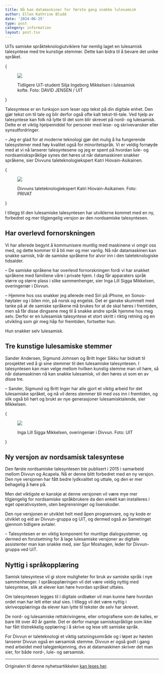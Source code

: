 ```yaml
---
title: Nå kan datamaskiner for første gang snakke lulesamisk
author: Ellen Kathrine Bludd
date: '2024-06-25'
type: post
category: information
layout: post.tsx
---
```


UiTs samiske språkteknologiutviklere har nemlig laget en lulesamisk talesyntese med tre kunstige stemmer. Dette kan bidra til å bevare det unike språket.

{<figure>
  <img src="/static/images/blogs/Silje_Mikkelsen__ddehallatgo_Forstar_vi_hverandre__UIT_19604_Foto_David_Jensen.jpg" />
  <figcaption>Tidligere UiT-student Silja Ingeborg Mikkelsen i lulesamisk kofte. Foto: DAVID JENSEN / UIT</figcaption>
</figure>}

Talesyntese er en funksjon som leser opp tekst på din digitale enhet. Den gjør tekst om til tale og blir derfor også ofte kalt tekst-til-tale. Ved hjelp av talesyntese kan folk nå lytte til det som blir skrevet på nord- og lulesamisk.  Dette er et viktig hjelpemiddel for personer med lese- og skrivevansker eller synsutfordringer.

– Jeg er glad for at moderne teknologi gjør det mulig å ha fungerende talesystemer med høy kvalitet også for minoritetspråk. Vi er veldig fornøyde med at vi nå lanserer talesyntesene og jeg er spent på hvordan lule- og nordsamiskspråklige synes det høres ut når datamaskinen snakker språkene, sier Divvuns taleteknologiekspert Katri Hiovain-Asikainen.

{<figure>
  <img src="/static/images/blogs/Katri.jpg" />
  <figcaption>Divvuns taleteknologiekspert Katri Hiovain-Asikainen. Foto: PRIVAT</figcaption>
</figure>}

I tillegg til den lulesamiske talesyntesen har utviklerne kommet med en ny, forbedret og mer tilgjengelig versjon av den nordsamiske talesyntesen.

## Har overlevd fornorskningen

Vi har allerede begynt å kommunisere muntlig med maskinene vi omgir oss med, og dette kommer til å bli mer og mer vanlig. Nå når datamaskinen kan snakke samisk, trår de samiske språkene for alvor inn i den taleteknologiske tidsalder.

– De samiske språkene har overlevd fornorskningen fordi vi har snakket språkene med familiene våre i private hjem. I dag får apparaters språk større og større plass i slike sammenhenger, sier Inga Lill Sigga Mikkelsen, overingeniør i Divvun.

– Hjemme hos oss snakker jeg allerede med Siri på iPhone, en Sonos-høytaler og i bilen min, på norsk og engelsk. Det er ganske skummelt med tanke på at de samiske språkene må brukes for at de skal høres i fremtiden, men så får disse dingsene meg til å snakke andre språk hjemme hos meg selv. Derfor er en lulesamisk talesyntese et stort skritt i riktig retning og en utvikling som gir meg håp for fremtiden, fortsetter hun.

Hun snakker selv lulesamisk.

## Tre kunstige lulesamiske stemmer

Sander Andersen, Sigmund Johnsen og Britt Inger Sikku har bidratt til prosjektet ved å gi sine stemmer til den lulesamiske talesyntesen. I talesyntesen kan man velge mellom hvilken kunstig stemme man vil høre, så når datamaskinen nå kan snakke lulesamisk, vil den høres ut som en av disse tre.

– Sander, Sigmund og Britt Inger har alle gjort et viktig arbeid for det lulesamiske språket, og nå vil deres stemmer bli med oss inn i fremtiden, og slik også bli hørt og brukt av nye generasjoner lulesamisktalende, sier Mikkelsen.

{<figure>
  <img src="/static/images/blogs/IngaLill.jpg" />
  <figcaption>Inga Lill Sigga Mikkelsen, overingeniør i Divvun. Foto: UIT</figcaption>
</figure>}

## Ny versjon av nordsamisk talesyntese

Den første nordsamiske talesyntesen ble publisert i 2015 i samarbeid mellom Divvun og Acapela. Nå er denne blitt forbedret med en ny versjon. Den nye versjonen har fått bedre lydkvalitet og uttale, og den er mer behagelig å høre på.

Men det viktigste er kanskje at denne versjonen vil være mye mer tilgjengelig for nordsamiske språkbrukere da den enkelt kan installeres i eget operativsystem, uten begrensninger og lisenskoder.

Den nye versjonen er utviklet helt med åpen programvare, og ny kode er utviklet og eid av Divvun-gruppa og UiT, og dermed også av Sametinget gjennom tidligere avtaler.

– Talesyntesen er en viktig komponent for muntlige dialogsystemer, og dermed en forutsetning for å lage lulesamiske versjoner av digitale assistenter man kan snakke med, sier Sjur Moshagen, leder for Divvun-gruppa ved UiT.

## Nyttig i språkopplæring

Samisk talesyntese vil gi store muligheter for bruk av samiske språk i nye sammenhenger. I språkopplæringen vil det være veldig nyttig med talesyntese, slik at elever kan høre hvordan språket uttales.

Om talesyntesen legges til i digitale ordbøker vil man kunne høre hvordan ordet man har lett etter skal sies. I tillegg vil det være nyttig i skriveopplæringa da elever kan lytte til tekster de selv har skrevet.

De nord- og lulesamiske rettskrivingene, eller ortografiene som de kalles, er bare litt over 40 år gamle. Det er derfor mange samiskspråklige som ikke har fått tilstrekkelig opplæring i å skrive og lese sitt samiske språk.

For Divvun er taleteknologi et viktig satsningsområde og i løpet av høsten lanserer Divvun også en sørsamisk stemme. Divvun er også godt i gang med arbeidet med talegjenkjenning, dvs at datamaskinen skriver det man sier, for både nord-, lule- og sørsamisk.

----

Originalen til denne nyhetsartikkelen [kan leses her](https://uit.no/nyheter/artikkel?p_document_id=849983).
